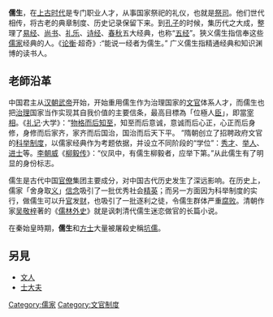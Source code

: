 '''儒生'''，在[[上古时代|上古时代]]是专门职业人才，从事国家祭祀的礼仪，也就是[[祭司|祭司]]。他们世代相传，将古老的典章制度、历史记录保留下来。到[[孔子|孔子]]的时候，集历代之大成，整理了[[易经|易经]]、[[尚书|尚书]]、[[礼乐|礼乐]]、[[诗经|诗经]]、[[春秋_(书)|春秋]]五大经典，也称“[[五经|五经]]”。狹义儒生指信奉这些[[儒家|儒家]]经典的人。《[[论衡|论衡]]·超奇》:“能说一经者为儒生。” 广义儒生指精通经典和知识渊博的读书人。

==老師沿革==
中国君主从[[汉朝|汉朝]][[武帝|武帝]]开始，开始重用儒生作为治理国家的[[文官|文官]]体系人才，而儒生也把[[治理|治理]]国家当作实现其自我价值的主要信条，最高目標為「位極人[[臣|臣]]」，即當[[宰相|宰相]]。《[[礼记|礼记]]·大学》：“[[格物致知|物格而后知至]]，知至而后意诚，意诚而后心正，心正而后身修，身修而后家齐，家齐而后国治，国治而后天下平。 ”隋朝创立了招聘政府文官的[[科举制度|科举制度]]，以儒家经典作为考题依据，并设立不同阶段的“学位”：[[秀才|秀才]]、[[举人|举人]]、[[进士|进士]]等。[[李朝威|李朝威]]《[[柳毅传|柳毅传]]》：“仪凤中，有儒生柳毅者，应举下第。”从此儒生有了明显的身份标志。

儒生是古代中国[[官僚|官僚]]集团主要成分，对中国古代历史发生了深远影响。在历史上，儒家「舍身取[[义|义]]」[[信念|信念]]吸引了一批优秀社会[[精英|精英]]；而另一方面因为科举制度的实行，做儒生可以升[[官|官]]发[[财|财]]，也吸引了一批逐利之徒，令儒生群体严重[[腐败|腐败]]。清朝作家[[吴敬梓|吴敬梓]]著的《[[儒林外史|儒林外史]]》就是讽刺清代儒生迷恋做官的长篇小说。

在秦始皇時期，'''儒生'''和[[方士|方士]]大量被屠殺史稱[[坑儒|坑儒]]。

==另見==
*[[文人|文人]]
*[[士大夫|士大夫]]

[[Category:儒家|Category:儒家]]
[[Category:文官制度|Category:文官制度]]